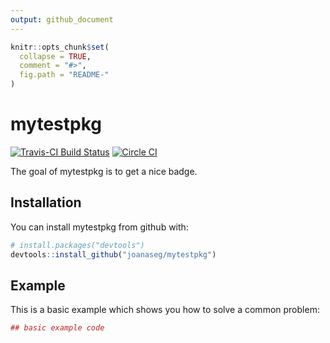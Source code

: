```yaml
---
output: github_document
---
```


<!-- README.md is generated from README.Rmd. Please edit that file -->

```r
knitr::opts_chunk$set(
  collapse = TRUE,
  comment = "#>",
  fig.path = "README-"
)
```

# mytestpkg

[![Travis-CI Build Status](https://travis-ci.org/joanaseg/mytestpkg.svg?branch=master)](https://travis-ci.org/joanaseg/mytestpkg)
[![Circle CI](https://circleci.com/gh/joanaseg/mytestpackage.svg?style=shield&circle-token=:circle-token)](https://circleci.com/gh/joanaseg/mytestpackage)

The goal of mytestpkg is to get a nice badge.

## Installation

You can install mytestpkg from github with:

```r
# install.packages("devtools")
devtools::install_github("joanaseg/mytestpkg")
```

## Example

This is a basic example which shows you how to solve a common problem:

```r
## basic example code
```
